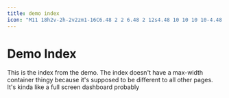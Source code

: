 ```yaml
---
title: demo index
icon: "M11 18h2v-2h-2v2zm1-16C6.48 2 2 6.48 2 12s4.48 10 10 10 10-4.48 10-10S17.52 2 12 2zm0 18c-4.41 0-8-3.59-8-8s3.59-8 8-8 8 3.59 8 8-3.59 8-8 8zm0-14c-2.21 0-4 1.79-4 4h2c0-1.1.9-2 2-2s2 .9 2 2c0 2-3 1.75-3 5h2c0-2.25 3-2.5 3-5 0-2.21-1.79-4-4-4z"
---
```




# Demo Index

This is the index from the demo. The index doesn't have a max-width container thingy because it's supposed to be different to all other pages. It's kinda like a full screen dashboard probably
